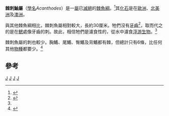 {{Automatic Taxobox
| taxon = Acanthodes
| authority = 
| fossil_range = [[泥盆纪|泥盆纪]]至[[二疊紀|二疊紀]]，{{Fossil range|409|284}}
| image = Acanthodes_BW.jpg
| image_caption = ''Acanthodes bronni''
}}

'''棘刺鮋屬'''（[[學名|學名]]''Acanthodes''）是一[[屬|屬]]已[[滅絕|滅絕]]的[[棘魚綱|棘魚綱]]。<ref>{{cite journal en|date=1880|title=Proceedings of the Royal Physical Society of Edinburgh|volume= V.|pages=p115|url=http://books.google.com/books?id=69kKAAAAIAAJ&pg=PA115&dq=Acanthodes+extinct&lr=&as_brr=3&ei=uW5xSLeqM4z-tAOS08i6Bg|doi=}}</ref>其[[化石|化石]]是在[[歐洲|歐洲]]、[[北美洲|北美洲]]及[[澳洲|澳洲]]。

與其他棘魚綱相比，棘刺魚屬相對較大，長約30厘米。牠們沒有[[牙齒|牙齒]]<ref name="Nicholson">{{cite book en|last=Nicholson|first=Henry Alleyne|coauthors=Richard Lydekker|title=A Manual of Palaeontology|date=1889|url=http://books.google.com/books?id=MoAXAAAAYAAJ&pg=PA966&dq=Acanthodes+pectoral+fins&lr=&as_brr=3&ei=_3FxSNTfCoqIswOHhNSuBg#PPA966,M1|page=966}}</ref>，取而代之的是在[[鰓|鰓]]處像牙齒的刺。故此，相信牠們是濾食性的，從水中濾食[[浮游生物|浮游生物]]。<ref name=EoDP/>

棘刺魚屬的刺也較少。胸鰭、尾鰭、臀鰭及背鰭都有棘，但總計只有6條，比任何其他[[物種|物種]]都要少。<ref name=EoDP>{{cite book en|editor=Palmer, D.|year=1999 |title= The Marshall Illustrated Encyclopedia of Dinosaurs and Prehistoric Animals|publisher= Marshall Editions|location=London|pages=30–31|id=ISBN 1-84028-152-9}}</ref>

==參考==
{{Reflist}}
{{Taxonbar}}
[[Category:棘魚科|J]]
[[Category:泥盆纪鱼类|J]]
[[Category:石炭纪鱼类|J]]
[[Category:二叠纪鱼类|J]]